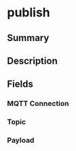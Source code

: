 
# publish

## Summary

<Tooltip components={props.components} />

## Description

<Description components={props.components} />

## Fields

### MQTT Connection

<Field0 components={props.components} />

### Topic

<Field1 components={props.components} />

### Payload

<Field2 components={props.components} />

